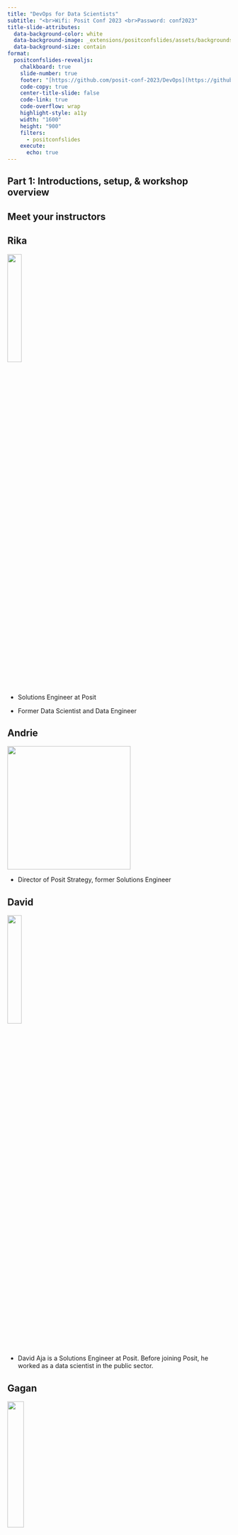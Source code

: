 ```yaml
---
title: "DevOps for Data Scientists"
subtitle: "<br>Wifi: Posit Conf 2023 <br>Password: conf2023"
title-slide-attributes: 
  data-background-color: white
  data-background-image: _extensions/positconfslides/assets/backgrounds/toc-light.svg
  data-background-size: contain
format:
  positconfslides-revealjs: 
    chalkboard: true
    slide-number: true
    footer: "[https://github.com/posit-conf-2023/DevOps](https://github.com/posit-conf-2023/DevOps)"
    code-copy: true
    center-title-slide: false
    code-link: true
    code-overflow: wrap
    highlight-style: a11y
    width: "1600"
    height: "900"
    filters:
      - positconfslides
    execute:
      echo: true  
---
```


## Part 1: Introductions, setup, & workshop overview {.content-light}

## Meet your instructors

::: panel-tabset
## Rika

![](images/rika_bio-01.jpeg){width="25%"}

-   Solutions Engineer at Posit

-   Former Data Scientist and Data Engineer

## Andrie

![](images/Andrie%20square%20500px.jpg){width="278"}

-   Director of Posit Strategy, former Solutions Engineer

## David

![](images/edavidaja.jpeg){width="25%"}

-   David Aja is a Solutions Engineer at Posit. Before joining Posit, he worked as a data scientist in the public sector.

## Gagan

![](images/gagan.png){width="27%"}

-   Gagandeep Singh is a former software engineer and data scientist who has worked in a variety of cross-technology teams before joining Posit as a Solutions Engineer.

## Michael

![](images/michaelmayer-scaled.jpg){width="154"}

-   Scientist by training turned IT / HPC / Scientific Computing
:::

## Solutions Engineering at Posit

![](images/sol-eng.png){width="25%"}

-   Posit's Solutions Engineering team aims to shrink the distance between the needs of Posit's customers and our Pro and Open Source offerings, leading with curiosity and technical excellence.

-   Our customer-facing work helps our customers deploy, install, configure, and use our Pro products.

## Special Thanks to Alex Gold!

![](images/_40A8864.jpg){width="278" height="192"}

Author of [DevOps for Data Science](www.do4ds.com)

Posit Solutions Engineering Team Director

## Introduce yourself to your neighbor

<br>

Take 5 minutes and introduce yourself to your neighbors.

<br>

<iframe src="https://giphy.com/embed/Cmr1OMJ2FN0B2" width="480" height="480" frameBorder="0" class="giphy-embed" allowFullScreen>

</iframe>

## Word Cloud

![](images/Screenshot%202023-09-13%20at%201.49.45%20PM.png)

## Logistics & Workshop Setup {.toc-people-dark}

## 💻 If your WIFI isn't working let us know as soon as possible!

<br>

Name: Posit Conf 2023

Password: `conf2023`

## Pre-workshop Install

<br>

**Required**:\
<https://registry.hub.docker.com/signup>\
<https://github.com/signup>\

<br> **Optional: (for local development)**\
<https://docs.docker.com/desktop/>\
<https://git-scm.com/book/en/v2/Getting-Started-Installing-Git>\
<https://quarto.org/docs/get-started/>\
<https://posit.co/downloads/>

## Workshop Install

<br>

+---------------------------+--------------------------------------+---------------------------------+
| Software                  | Link                                 | Credentials                     |
+===========================+======================================+=================================+
| Posit Workbench & Connect | <http://pos.it/class>                | Classroom ID: `DevOps_workshop` |
+---------------------------+--------------------------------------+---------------------------------+
| Docker Classroom          | <https://labs.play-with-docker.com/> | Docker Hub credentials          |
+---------------------------+--------------------------------------+---------------------------------+

## Documentation & Communication

<br>

All documents including **slides** are available on our website: <https://posit-conf-2023.github.io/DevOps/>

Discord channel - `DevOps-for-data-scientists`

<br>

Place a note on the back of your laptop:

🟥 - I need help

🟩 - I'm done

## Daily Schedule

<br>

📅 September 17 and 18, 2023 ⏰ 09:00am - 5:00pm

<br>

| Time            | Topic |
|-----------------|-------|
| 10:30 - 11:00am | Break |
| 12:30 - 1:30pm  | Lunch |
| 3:00 - 3:30pm   | Break |

## Code of Conduct {.content-light}

-   Everyone who comes to learn and enjoy the experience should feel welcome at posit::conf. Posit is committed to providing a professional, friendly and safe environment for all participants at its events, regardless of gender, sexual orientation, disability, race, ethnicity, religion, national origin or other protected class.

-   This code of conduct outlines the expectations for all participants, including attendees, sponsors, speakers, vendors, media, exhibitors, and volunteers. Posit will actively enforce this code of conduct throughout posit::conf.

::: {style="text-align: center; font-size: 200%; color: #EE6331"}
https://posit.co/code-of-conduct/
:::

## Workshop Goals

-   To understand how DevOps can help you in your work as data scientists

-   To understand the main principles and tools of DevOps

-   To get hands-on experience putting code into production using common DevOps workflows

-   To leave the workshop with some "assets" and skills you can use in your work

## Agenda & Lab Overview {.scrollable}

+------------------------------------+------------------------------------------------------+---------------------------------------------------------------------------------------------------------------------------------------------------------------+
| Section/Time                       | Topics                                               | Labs                                                                                                                                                          |
+====================================+======================================================+===============================================================================================================================================================+
| Part 1                             | Workshop overview                                    | Infrastructure & wifi setup                                                                                                                                   |
|                                    |                                                      |                                                                                                                                                               |
|                                    | Logistics & setup                                    |                                                                                                                                                               |
|                                    |                                                      |                                                                                                                                                               |
|                                    | Introductions                                        |                                                                                                                                                               |
+------------------------------------+------------------------------------------------------+---------------------------------------------------------------------------------------------------------------------------------------------------------------+
| Part 2: DevOps Principles & Tools  | Introduction to DevOps                               | Lab 1: Deploy your own Quarto website on Github Pages & Posit Connect using GitHub Actions \|                                                                 |
|                                    |                                                      |                                                                                                                                                               |
|                                    | Version control & github                             |                                                                                                                                                               |
|                                    |                                                      |                                                                                                                                                               |
|                                    | CI/CD                                                |                                                                                                                                                               |
|                                    |                                                      |                                                                                                                                                               |
|                                    | Reproducing workflows and environments               |                                                                                                                                                               |
+------------------------------------+------------------------------------------------------+---------------------------------------------------------------------------------------------------------------------------------------------------------------+
| Part 3: Docker for Data Scientists | How and why data scientists use docker in production | Lab #2: Write your own Dockerfile to deploy Open Source Shiny Server on [Docker playground](https://labs.play-with-docker.com/) and host an app on the server |
|                                    |                                                      |                                                                                                                                                               |
|                                    | Docker: overview and architecture                    |                                                                                                                                                               |
|                                    |                                                      |                                                                                                                                                               |
|                                    | Building docker images and containers                |                                                                                                                                                               |
|                                    |                                                      |                                                                                                                                                               |
|                                    | Ports & networking                                   |                                                                                                                                                               |
+------------------------------------+------------------------------------------------------+---------------------------------------------------------------------------------------------------------------------------------------------------------------+
| Part 4: Data Science in Production | Choosing your deployment method                      | Lab #3: Host and secure an API on Posit Connect                                                                                                               |
|                                    |                                                      |                                                                                                                                                               |
|                                    | APIs and when to use them                            |                                                                                                                                                               |
|                                    |                                                      |                                                                                                                                                               |
|                                    | Just enough auth                                     |                                                                                                                                                               |
|                                    |                                                      |                                                                                                                                                               |
|                                    | Logging & metrics & testing                          |                                                                                                                                                               |
+------------------------------------+------------------------------------------------------+---------------------------------------------------------------------------------------------------------------------------------------------------------------+
| Part 5: Discussion                 | Course feedback                                      | Workshop Survey                                                                                                                                               |
|                                    |                                                      |                                                                                                                                                               |
|                                    | Questions for the team                               |                                                                                                                                                               |
+------------------------------------+------------------------------------------------------+---------------------------------------------------------------------------------------------------------------------------------------------------------------+

## Supplemental Materials

-   Linux
-   vim
-   Git
-   Cheat sheets

## Most important Linux commands {.smaller}

+----------+--------------------------------------------------------------------------------------------------------------------------------------------------------------------------------------------------------------------------------------------------------------------------------------------------------------------------------------------------------------------------------------------+--------------------------------------------------------------------------------------+
| Command  | Description                                                                                                                                                                                                                                                                                                                                                                                | Examples                                                                             |
+==========+============================================================================================================================================================================================================================================================================================================================================================================================+======================================================================================+
| *cd*     | change directory                                                                                                                                                                                                                                                                                                                                                                           | https://linuxize.com/post/linux-cd-command/                                          |
+----------+--------------------------------------------------------------------------------------------------------------------------------------------------------------------------------------------------------------------------------------------------------------------------------------------------------------------------------------------------------------------------------------------+--------------------------------------------------------------------------------------+
| *ls*     | list all files in current working directory;                                                                                                                                                                                                                                                                                                                                               | https://linuxize.com/post/how-to-list-files-in-linux-using-the-ls-command/           |
|          |                                                                                                                                                                                                                                                                                                                                                                                            |                                                                                      |
|          | add *-lha* flag for hidden files                                                                                                                                                                                                                                                                                                                                                           |                                                                                      |
+----------+--------------------------------------------------------------------------------------------------------------------------------------------------------------------------------------------------------------------------------------------------------------------------------------------------------------------------------------------------------------------------------------------+--------------------------------------------------------------------------------------+
| *pwd*    | print working directory                                                                                                                                                                                                                                                                                                                                                                    | https://linuxize.com/post/current-working-directory/                                 |
+----------+--------------------------------------------------------------------------------------------------------------------------------------------------------------------------------------------------------------------------------------------------------------------------------------------------------------------------------------------------------------------------------------------+--------------------------------------------------------------------------------------+
| *touch*  | create a file                                                                                                                                                                                                                                                                                                                                                                              | https://linuxize.com/post/linux-touch-command/                                       |
+----------+--------------------------------------------------------------------------------------------------------------------------------------------------------------------------------------------------------------------------------------------------------------------------------------------------------------------------------------------------------------------------------------------+--------------------------------------------------------------------------------------+
| *mkdir*  | create a directory                                                                                                                                                                                                                                                                                                                                                                         | https://linuxize.com/post/how-to-create-directories-in-linux-with-the-mkdir-command/ |
+----------+--------------------------------------------------------------------------------------------------------------------------------------------------------------------------------------------------------------------------------------------------------------------------------------------------------------------------------------------------------------------------------------------+--------------------------------------------------------------------------------------+
| *vim*    | open a file in Vim text editor                                                                                                                                                                                                                                                                                                                                                             | https://linuxize.com/post/how-to-save-file-in-vim-quit-editor/                       |
+----------+--------------------------------------------------------------------------------------------------------------------------------------------------------------------------------------------------------------------------------------------------------------------------------------------------------------------------------------------------------------------------------------------+--------------------------------------------------------------------------------------+
| *curl*   | command-line utility for transferring data from or to a server. Uses one of the supported protocols including HTTP, HTTPS, [SCP](https://linuxize.com/post/how-to-use-scp-command-to-securely-transfer-files/) , [SFTP](https://linuxize.com/post/how-to-use-linux-sftp-command-to-transfer-files/) , and [FTP](https://linuxize.com/post/how-to-use-linux-ftp-command-to-transfer-files/) | https://linuxize.com/post/curl-command-examples/                                     |
+----------+--------------------------------------------------------------------------------------------------------------------------------------------------------------------------------------------------------------------------------------------------------------------------------------------------------------------------------------------------------------------------------------------+--------------------------------------------------------------------------------------+
| *echo*   | print argument to standard output                                                                                                                                                                                                                                                                                                                                                          | https://linuxize.com/post/echo-command-in-linux-with-examples/                       |
+----------+--------------------------------------------------------------------------------------------------------------------------------------------------------------------------------------------------------------------------------------------------------------------------------------------------------------------------------------------------------------------------------------------+--------------------------------------------------------------------------------------+
| *\$PATH* | environmental variable that includes colon-delimited list of directories where the shell searches for executable files                                                                                                                                                                                                                                                                     | https://linuxize.com/post/how-to-add-directory-to-path-in-linux/                     |
+----------+--------------------------------------------------------------------------------------------------------------------------------------------------------------------------------------------------------------------------------------------------------------------------------------------------------------------------------------------------------------------------------------------+--------------------------------------------------------------------------------------+

## What we won't cover

-   How to become a DevOps engineer

-   Python-based workflows

-   In-depth security and auth practices

<iframe src="https://giphy.com/embed/26xBziMPJcCmBbpVm" width="480" height="480" frameBorder="0" class="giphy-embed" allowFullScreen></iframe>

## Part 2: DevOps Principles & Tools {.content-light}

## Section Goals

-   To understand the main principles of DevOps and how they can improve data science workflows.

-   To get familiar with the DevOps toolkit.

-   To get familiar with how the `renv` package helps create reproducible environments for your R projects.

-   To get comfortable using the terminal for interacting with git and github.

-   To understand how to authenticate to github using SSH or HTTPS.

-   To practice creating a CI/CD workflow using yaml and Github Actions.

## 

::: {style="text-align: center; font-size: 200%; color: #EE6331"}
"DevOps is a set of cultural norms, practices, and supporting tooling to help make the process of developing and deploying software smoother and lower risk."
:::

::: footer
Definition credit:Alex Gold, https://www.do4ds.com
:::

::: notes
Let's get into it. We're at a DevOps workshop - so what is it. This is a best effort attempt by our very own Alex Gold, but its still a squishy broad buzz word that's defined differently across organization. Let's discuss how the concept of devops came about.
:::

## But first...a very brief history lesson

![](images/pheonix_project.png){fig-align="left" width="200"}

![](images/devops.jpg){fig-align="right" width="200"}

::: notes
Reason for squishy definition is because it developed organically in the 2007-2009, across social media, twitter tag #devops was popular, online communities and became more organized through conferences, workshops, and grassroots attempts at implementation at diff companies. Then was introduced into larger companies like Intel, PayPal, Facebook.

Became more popular through work by Gene Kim and Patrick Debois and others - Pheonix Project is actually a novel about an IT project at a made-up company.

So what were all these people trying to do - what was the context? All trying to create something.
:::

## So you want to create an app?

![](images/mobius.png){width="800"}

::: notes
Let's talk about what it looks like to create an application. On one side you had developers creating some sort of application - let's say a stock trading application, so your end user are stock traders

Devs would work on creating the code for this app, get requirements, test it and then package up all the source code in some way so that its executable and that it could be deployed somehow to those end users you'd configure the server, install any tools and frameworks needed to run the code, and then launch.

Now your stock traders are using their application - maybe they're giving feedback somehow or errors are being logged. Another team is monitoring the environment and seeing if servers are able to handle the load of all the users.

But eventually you'd need to fix bugs or release new features or maybe change things so that the app could handle more end users -

your dev team make updates, version those changes, test them, re-launch the app and you do this over and over again in some sort or release process -- so you have this continuous cycle of releasing your app, finding something to fix or add, testing that change, integrating that code, and then releasing the app..

Making this continuous process as fast, efficient, accurate, and low risk is the goal of devops.

sounds pretty efficient right -
:::

## Problems DevOps tries to solve

-   Siloed teams
-   Miscommunication
-   Slow & manual release cycles
-   Technical knowledge siloes
-   Incompatible systems or tech stacks
-   Opaque undocumented processes

::: notes
So this is the idealized example - but what was it like in practice 20 years ago. You want to make the release process as fast as possible but you also want it to be tested and free of bugs. And this introduces a natural conflict between speed and stability

You have the same goals of speed and accuracy - but this process of continuous integration, of testing, of automating processes so that your users can get their hands on the app - didnt exist.

One problem is that the entire process is siloed between the creation of the code and the deployment of your app. So your developers finish their code and then throw it over the fence to ops. Maybe they then throw it to security or to QA. But there was no formal alliance in place or processes on how the teams work together. Because each team is seemingly working on one part - the code vs. the deploy - there's also technical knowledge siloes - each team only knows their bit but not anything else.

So imagine this stock trading app - your developers are creating cool new features so that you can easily buy and sell stock, maybe even see data on whats happening in the market. But they're not necessarily thinking about how the app is secured or if its compliant with federal regulations or if user data is protected. Obvi this is a worst case scenario - but you get the picture.

So as the app is built it keeps getting thrown back and forth between the two teams and leads to one of the major problems that devops is trying to fix - really slow and manual bureaucratic release process.

On the technical side, a lot of the actual work is done manually. So you can imagine one team running tests manually in one environment - maybe the environment itself is created manually, or someone manually sizing up or fixing a server. This takes time, you need to get approval from people, and its not easily reproduced or really documented anywhere. Also, there is a lot of room for error and if things break its not easy to roll back bugs.

Problem becomes how do you automate this release process, make it streamlined, less error prone, improve how all these teams integrate and operate, and at the end of the day make the process of getting the app into the hands of your users much faster.
:::

## Common DevOps Principles

🤲 Collaboration

🚚 Continuous Integration & Delivery

🤖 Automation

📔 Reproducibility

👨‍🎤 Culture change

::: notes
As the field of devops developed, there are different implementations/diff technologies of what devops means - these happen differently at different companies But there have been some common philosophies and best practices that have come out that I've seen consistently across the entire ecosystem.

First - **everyone** that's involved in the creation of this application should be collaborating and working together. This is my wink wink moment for you all of why devops is so important for data scientists

Then we have this concept of **Continuous Integration & Delivery** - we'll take about this in greater length in a few minutes - but this is the process of 1. the coding of the app 2. the versioning of that code is some kind of repository 3. testing those changes 4. integrating them into the app if those tests are passed 5. And then that continuous process of releasing those changes into production

So for the CI/CD process to work and specifically to work quickly - we will need some level of **automation** as we move through that cyclical process. You don't want to have to pause things to get approval or manually change things when tests pass - you want it to get to the user as quickly as possible after everything has been tested.

The next piece is **reproducibility**. You have different teams working on different pieces of the puzzle, but at the end of the day the end result is the same. Everyone is working on that same app - in this case our stock platform. So as jobs go from one team to another team and as your app goes from development to testing to finally your users, you want to make sure that there's a common ecoystem that everyone is working in. When you're testing your app you want to make sure that your environment is as similar to what is going to be in real-life or what is called "production". You also want to make sure that your code itself is reproducible and that it works for users regardless of their location or their computer or their browser maybe.

The last piece that I find really interesting is the concept of **culture change**. So what needs to change in your organization so that you're able to function while still holding this tension or conflict between speed and stability. How do you make sure that teams that have different incentives - for example security team vs. a data team - are able to work together.

So let me pause - that's a lot - everyone got a bit of a history lesson but as far as i'm aware no one here is a software developer or an IT engineer. So that brings me to this very important question: But
:::

## Why should we as data scientists care about this?

::: notes
lets have a little thought experiment
:::

## Has this ever happened to you?

::: columns
::: {.column width="50%"}
[You come back to code from a year ago and now it doesnt run!]{.fragment fragment-index="1"}
:::

::: {.column width="50%"}
[Reproducibility]{.fragment fragment-index="2" style="color: blue;"}
:::
:::

::: columns
::: {.column width="50%"}
[You need to hand off your model to the Engineering team but they only code in Java]{.fragment fragment-index="3"}
:::

::: {.column width="50%"}
[Continuous Integration & Delivery & Collaboration]{.fragment fragment-index="4" style="color: blue;"}
:::
:::

::: columns
::: {.column width="50%"}
[Your boss asks you to share that Shiny app with a client but the ops team is too busy working on their roadmap to help you deploy it somewhere.]{.fragment fragment-index="5"}
:::

::: {.column width="50%"}
[Culture Change]{.fragment fragment-index="6" style="color: blue;"}
:::
:::

## Why should data scientists/analysts care about DevOps?

::: incremental
-   Data scientists are developers!

-   Data science careers have moved from academic sphere to tech and software but education hasnt always followed

-   Automation, collaboration, testing can dramatically improve data work and improve reproducibility

-   The many hats of a data scientist

-   Improve collaboration & communication with other teams
:::

::: notes
spent a lot of time talking about teams working together to create a shared product. Data scientists are a part of that team. DS is a relatively new field and creating data-intensive apps is a huge part of tech world today.

DS career paths started in academia - not a lot of best practices are taught
:::

## Responsibility of the analyst

::: notes
I mentioned before that a lot of DS comes from academia and research. So the concept of reproducing your results - especially if those results play a role in how medicines or medical devices are developed - is incredibly important.

2005 essay by John Ioannidis in scientific journal on what is known as the replicability crisis in scientific publishing, arguing that majority medical research studies cannot be replicated.

So as data scientists and we are curators of the data and are responsible for its legitimacy in many ways - obv cant always control it of course.

This second paper started looking a method of reproducing results - namely Jupyter notebooks - and found a lot of ways that reproducibility was improved but also a lot of places where things could have been done better and some best practices for how to do that - in what we call literate programming.

**27,271** Notebooks:

-   **11,454** could not declare dependencies

-   **5,429** could not successfully install declared dependencies

-   **9,185** returned an error when ran

-   **324** returned a different result than originally reported

Let's get back to our principles:
:::

## The Devops Process Flow

![](images/Concept%20Map.jpg){width="690"}

## Proliferation of tools

![](images/ecosystem.png)

::: notes
proliferation of tools, source code management, repo management, build tools, data management, deployment, container services, config management, monitoring, cloud services
:::

## An opinionated take on tools

-   CI/CD
-   Environment Management
-   Version Control & Git workflows
-   Package Management
-   Automation & Build tools
-   Continuous Monitoring and Logging

::: notes
-these are the ones that we're going to be covering - lot of tools, but this is what they should help you to do -definitely not going to be a complete overview of the entire ecosystem - there's also a lot of overlap in the definitions -\
-but in my opinion the most important tool types to get you started quickly.
:::

## The CI/CD Pipeline

![](images/cicd.png){fig-align="center"}

::: notes
-   As we discussed before CI/CD is an iterative cycle of small steps to quickly build, test, and deploy your code - this is a critical component of devops.

-   So CI/CD is often said in the same breath - as it makes up a continuous pipeline - but its actually pretty discrete parts so I want to make sure we understand how they differ.

-Continuous integration (CI) - this is where you or anyone who writes code, automatically builds, tests, and commits code changes into a shared repository; This is usually triggered by an automatic process where the code is built, tested and then either passes or fails. This step is focused on improving the actual build or application as quickly as possible.

Different types of tests - from unit tests to integration tests to regression tests.

-Continuous delivery (CD) and deployment are less focused on the build but on the actual installation and distribution of your build. This includes an automated process to deploy across different environments - from development to testing and finally to production. Delivery is the process for the final release - that "push of a button step" to get to prod.

we'll talk about some examples of popular CI/CD tools in a bit - Github Actions, Jenkins, CircleCI, Gitlab CI
:::

## Environment Management {.smaller}

exploratory analysis and experiments | as similar to prod as possible | separate from dev and test | | often just your local desktop | unit & integration testing | created using code | | "sandbox" with data that's as close to real as possible | data validation | code promotion process + tests | | | access to R/Python packages | | completely automatic

::: notes
unit test - testing individual units of code to make sure it does what you want it to do

integration test - make sure putting pieces together doesnt introduce any errors

want to be able to reproduce the environments as closely as possible
:::

## Version Control & Workflows

![](images/Screenshot%202023-08-23%20at%2011.20.04%20AM.png){fig-align="center"}

::: notes
Version control is a main tool for Continuous Integration -

lots of variants - git, github., svn, gitlab, etc

distributed version control - everyone has their own repo

can track changes and roll them back

can fix merge conflicts

an an iterative process to build, test, collaborate on your code to above environments. Very commonly, individuals work on separate branches that are then tested and reviewed by colleagues before they are merged into a main branch.

In addition to the action of promoting your code - its also important to have processes in place for how the code integration process occurs - includes humans coming together and making some decisions -

e.g code reviews, process for your team, how to name things, pull requests, merging, feature branching, automatic tests
:::

## Lab Activity - developing locally using Quarto

🟥 - I need help

🟨 - I'm still working

🟩 - I'm done

Login to pos.it/class with code `devops_workshop`

Lab 1 Part 1:

::: notes
Show how to login to the workshop environment and where the lab is

5 minutes
:::

## Is version control secure?

-   Our code is still saved locally
-   How do we make sure that the code we push to Github (or elsewhere) is secure?

## A short auth teaser

-   We can use a variety of data sharing "transfer protocols"
-   Protocols specify what kind of traffic is moving between 2 machines
-   Use different security mechanisms
-   Ports on the host and destination specifies where to direct the traffic

![](images/Screenshot%202023-09-07%20at%209.28.32%20AM.png)

::: notes
Add diagram - http and https two computers with ports

There are lots of diff transfer protocols; what you use depends on what kind data is being transferred and your security requirements. So for example, maybe you're sending plain text or email or a webpage.

Protocols as well as processes or application run on specific ports. A port is a virtual point where network connections start and end. Allow computers to easily differentiate between different kinds of traffic. So for example, Shiny Server runs on port 3838, Workbench runs on ...

whether its email, text, files, etc Ports are software-based and managed by a computer's operating system. Ports emails go to a different port than webpages, for instance, even though both reach a computer over the same Internet connection.
:::

## Git protocol options

| http    | https    | SSH     |
|---------|----------|---------|
| port 80 | port 443 | port 22 |

http - text sent over the internet

https - http encrypted with "SSL/TLS"

SSH - secure shell

::: notes
we'll be using https - because ... from jenny bryans happy git with R

hypertext transfer protocol When a web user wants to load or interact with a web page, their web browser sends an HTTP request to the origin server that hosts the website's files. These requests are essentially lines of text that are sent via the internet.

https : http encrypted with SSL/TLS - digital certificates that establish an encrypted connected

SSH: secure shell, public-key cryptography to authenticate the client, used for remote logins, command line execution

HTTPS is simpler. For most services besides Github, you just have to enter in your username and password, and you'll be able to push and pull code.

You don't have to juggle multiple SSH keys around to use multiple devices.

Port 443, which HTTPS uses, is open in basically any firewall that can access the internet. That isn't always the case for SSH.

The primary downside for most people is that you must enter your Git password/token every time you push. While it gets added to a cache, it's not configured to cache permanently (though this can be changed). With SSH keys, it just uses the key file on disk every time.

Where SSH takes the lead is with the authentication factor---the key. The length of it alone makes it harder to accidentally leak, and due to it being unwieldy and unique, it's generally more secure.
:::

## Reproducing your environment

What are the layers that need to be reproduced across your dev, test, and prod environments?

What's your most difficult reproducibility challenge?

## Layers of reproducibility

![](images/Screenshot%202023-09-13%20at%208.23.56%20PM.png)

::: notes
-   code - scripts, configs, applications
-   Packages
-   System - r and python depend on underlying system software - for example, spatial analysis packages, or anything that requires Java - rJava
-   OS
-   Hardware - processors Intel chip, silicon chip
:::

## Packages vs. Libraries vs. Repositories

<br>

**Package** - contains code, functions, data, and documentation. <br>

**Library** - is a directory where packages are installed. <br>

**Repository** - a collection of packages. CRAN is a public external repository that is a network of servers that distribute R along with R packages.

::: notes
packages - Can be be distributed as SOURCE (a directory with all package components), [BINARIES](https://solutions.posit.co/envs-pkgs/environments/repositories/index.html#binary-packages) (contains files in OS-specific format) or as a BUNDLE (compressed file containing package components, similar to source).

library - You can have user-level or project-level libraries. Run `.libPaths()` to see yours. To use a package in has to be installed in a library with `install.packages()` and then loaded into memory with `library(x)` .

repo - others include pypi, bioconducter, private repos
:::

## `renv` workflow

![](images/Screenshot%202023-09-06%20at%208.31.22%20PM.png)

::: notes
1.  Use a version control system e.g.[git](https://git-scm.com/) with [GitHub](https://github.com/)

2.  One user (should explicitly initialize `renv` in the project, This will create the initial `renv` lockfile, and also write the `renv` auto-loaders to the project's `.Rprofile` and `renv/activate.R`. These will ensure the right version of `renv` is downloaded and installed for your collaborators when they start in this project.

3.  push your code alongside the generated lockfile `renv.lock`. Be sure to also share the generated auto-loaders in `.Rprofile` and `renv/activate.R`.

4.  After this has completed, they can then use [`renv::restore()`](https://rstudio.github.io/renv/reference/restore.html) to restore the project library locally on their machine.
:::

## Example

``` {eval="FALSE"}
# install.packages("renv")
renv::init()
renv::snapshot()
lapply(.libPaths(), list.files)
```

::: footer
🔍 Live code
:::

## Lab Activity - `renv` workflow & github authentication

🟥 - I need help

🟨 - I'm still working

🟩 - I'm done

Lab 1: Part 2 & 3

::: notes
You'll be doing renv in your workbench environment both in your console for r code and in the terminal for git commands you'll also need to log in to your github account where you'll be creating an upstream repository to link with your local code.

we'll be using https auth but there's also information if you later want to test out ssh

10-15 minutes
:::

## Build tools

-   Virtualization/Containerization

-   Infrastructure as code

-   Automation with Github Actions/Jenkins/CircleCI

-   Cloud devops tools (Azure Devops, Google Cloud Build)

::: notes
-   automate common build and deployment tasks
-   for example, generating artifacts, deploying to diff environs, provisioning or deprovisioning environments -
-   some overlap here between these tools and CI/CD

Virtual/Container -prod-identical - help you build isolated environments and tested and debug code; docker, kubernetes, other container services

IaC - quickly re-provision your entire environment with code (chef, puppet, dockr, terraform, ansible) instead of fixing it, just tear it down and restart it - configuration management

tools that automate the process of building and deploying your code once it goes from your dev env to test and prod

cloud devops - run your entire devops stack in a cloud managed cloud managed platform

You also have support tools - that are used across a lot of these tools - I want to discuss one of them here - YAML
:::

::: footer
Illustration credit:
:::

## Power of YAML

-   YAML Ain't Markup Language

-   communication of data between people and computers

-   human friendly

-   configures files across many execution environments

## YAML

```         
EmpRecord:  
  emp01:
    name: Michael
    job: Manager
    skills: 
      - Improv
      - Public speaking
      - People management
  emp02:
    name: Dwight
    job: Assistant to the Manager
    skills: 
      - Martial Arts
      - Beets
      - Sales
```

-   whitespace indentation denotes structure & hierarchy

-   Colons separate keys and their values

-   Dashes are used to denote a list

## Example - YAML in action

-   Docker compose [yaml file](https://github.com/rstudio/rstudio-docker-products/blob/dev/docker-compose.yml) to spin up all 3 Posit Pro products

::: footer
🔍 Live code
:::

## Exercise - Inspect your YAML

🟥 - I need help

🟨 - I'm still working

🟩 - I'm done

Inspect your \_quarto.yml file and identify what each part of it does using the quarto site.

::: notes
2-5 minutes - render your site to help
:::

## Continuous Integration Example

![](images/Untitled%20(2).jpg)

::: notes
today - we'll be discussing GHA Actions - which is a common CI tool that is handy because it uses the same platform as your versioned repositories - inthis case github

uses yaml as a configuration tool
:::

## Other GHA Categories

-   Deployment

-   Security

-   Continuous Integration

-   Automation

-   Pages

-   Make your own!

[Examples](https://github.com/Rikagx/ssh_testing/actions/new)

## Quarto Publish Flows

### Manually

![](images/Untitled.jpg){width="400"}

### Continuous Integration

![](images/Untitled%20(1).jpg)

::: notes
can publish to quarto pub, GHP, connect, netlify, confluence, other destinations, more work to set up
:::

## GHA Structure

![](images/Screenshot%202023-09-10%20at%201.32.42%20PM.png)

**Open source ecosystem of available actions**

-   [Github Official Actions](https://www.github.com/actions)

-   [RLib Actions](https://www.github.com/r-lib/actions)

::: notes
Workflows can include tests, markdown renders, shell scripts, cron jobs, or deployments. They can be as simple or as complicated as you need. Open-source community provides a ton of examples of actions.
:::

## Actions Syntax

[Code](https://posit-conf-2023.github.io/devops/coursework_labs/01_lab_devops_CICD/Deploy_Quarto_GHA.html#part-4-publish-using-gha)

## Lab Activity

🟥 - I need help

🟨 - I'm still working

🟩 - I'm done

Part 4 of Lab: Deploy Quarto with GHA including the exercises

::: notes
we'll be doing a few things - create a gh branch - publish to github - create a gha with a yaml file - create an api key for connect - update yaml file - push everything
:::

## Logging

log session ➡️ log statement ➡️ log entry

::: columns
::: {.column width="50%"}
```python
#| eval: false
import logging

# Configure the log object
logging.basicConfig(
    format='%(asctime)s - %(message)s',
    level=logging.INFO
)

# Log app start
logging.info("App Started")
```
:::

::: {.column width="50%"}
```r
#| eval: false
# Configure the log object
log <- log4r::logger()

# Log app start
log4r::info(log, "App Started")
```
:::
:::

::: notes
create a log session for your r or python code, write a log statement, gets added into an entry

what to log

types of logs
:::

## Monitoring

![](images/icons8-prometheus-48.png)

If you want to register metrics from your API or app with Prometheus, there is an official [Prometheus client](https://github.com/prometheus/client_python) in Python and the `{openmetrics}` package in R makes it easy to register metrics from a Plumber API or Shiny app.

![](images/icons8-grafana-48.png)

There's a great [Get Started with Grafana and Prometheus](https://grafana.com/docs/grafana/latest/getting-started/get-started-grafana-prometheus/) doc on the Grafana Labs website if you want to actually try it out.

## Part 3 Goals: Docker for Data Scientists

-   to understand different docker workflows
-   to learn common docker syntax for building and running containers
-   to get hands on experience building and running containers
-   to explore the linux file system

## Why use a container at all?

-   allows you to package up everything you need to reproduce an environment/application
-   lightweight system without much overhead
-   share containers with colleagues without requiring them to have to set up their own local machines
-   quick testing and debugging
-   allows you to easily version snapshots of your work
-   scaling up

## Our Docker Environment

![](images/Screenshot%202023-09-15%20at%2011.56.18%20AM.png)

## Workflow

![](images/Screenshot%202023-09-15%20at%2012.58.53%20PM.png){width="800"}

::: notes
dockerfile - is a script of instructions for how to build an image

image - everything you need to run an application - all the layers that build the environment, dependencies, libraries, files

container - isolated instance of a running image. you can create, stop, start, restart, containers. When a container is removed/deleted any changes to its state that arent stored in some kind of persistent storage disappear. Called ephemeral container - Think of a container as a snapshot in time of a particular application.

Missing piece - repository - for images, like dockerhub, container registry cloud services, private registries

Build - Run - Push
:::

## Architecture

![](images/Screenshot%202023-08-30%20at%2010.12.11%20AM-01.png){width="800"}

::: notes
On the left we have the client - think of this as your computer or perhaps a computer somewhere in the cloud

on the right you have the server - this the docker host which runs something called the Docker daemon - you'll be communicating with the Docker daemon via a command line interface.

The host can be remote or it can be on your computer with the client - so for example, you can download something called Docker Engine. In most cases the host is running on a Linux OS. (in different laptop OS, Docker Desktop uses a lightweight VM under the hood)

Docker engine is a container runtime that runs on different OS's. Sets up the isolated environment for your container.

what the heck is the Docker daemon - its a service that does all the heavy lifting of building and running your containers

registry - upload and download images

Docker Desktop includes the Docker daemon (dockerd), the Docker client (docker), Docker Compose - another client, Docker Content Trust, Kubernetes, and Credential Helper.
:::

## Images

![](images/Screenshot%202023-09-15%20at%2012.25.29%20PM.png){width="800"}

::: notes
made up of individual layers so its really quick to build isolating applications into their own image
:::

## Dockerhub Registry

https://hub.docker.com/search?q=

## Containers

![](images/Screenshot%202023-09-15%20at%2012.14.04%20PM.png){width="800"}

::: notes
runnable instance of an image.

From the bottom up Containers run on some sort of infrastructure - this could be your laptop or a server somewhere in the cloud

host OS - shared OS between container instances, dont need a guest os for each one, makes them really light and able to spinup in milliseconds

containers are very lightweight which makes it really easy and quick to spin them up

Instead, the Docker daemon communicates directly with the host operating system and knows how to ration out resources for the running Docker containers.
:::

## How can data scientists use docker?

## Example - testing & versioning

``` bash
docker pull postgres:12
docker pull postgres:latest
docker container ls -a
docker run -d -e POSTGRES_PASSWORD=mysecretpassword --name postgres_early imageID
docker run -d -e POSTGRES_PASSWORD=mysecretpassword --name postgres_new imageID
docker container ls -a
docker stop
docker restart
```

::: footer
🔍 Live code
:::

::: notes
can pull but also if you just run - will put it from hub if doenst find locally Let's see an example of what this looks like in practice. Lets say we need to use a postgres sql database for some testing - but we want to test using an older and a newer version of postgres.

docker image ls - lets list all the images that we have

docker pull postgres:12 - see how its pulling and extracting all these layers - but what if we want a newer version or what if we need to run both versions on our machine

docker pull postgres:latest - notice how some of these layers already exist so it takes a lot less time
:::

## Example - reproduce environments

https://hub.docker.com/u/rocker

```         
# pull the image
docker pull rocker/r-base

# run container
docker run --rm -it rocker/r-base
```

## Example - isolate applications

https://hub.docker.com/u/rstudio

**DO NOT RUN!**

```         
docker run -it --privileged \
    -p 3939:3939 \
    -e RSC_LICENSE=$RSC_LICENSE \
    rstudio/rstudio-connect:ubuntu2204
```

## Example - Docker as deployment strategy

![](images/dep_strategy.png){width="800"}

## Example - Docker in CI pipeline

```         
jobs:
  build:
    runs-on: ubuntu-latest
    steps:
      -
        name: Checkout
        uses: actions/checkout@v3
      -
        name: Login to Docker Hub
        uses: docker/login-action@v2
        with:
          username: ${{ secrets.DOCKERHUB_USERNAME }}
          password: ${{ secrets.DOCKERHUB_TOKEN }}
      -
        name: Set up Docker Buildx
        uses: docker/setup-buildx-action@v2
      -
        name: Build and push
        uses: docker/build-push-action@v4
        with:
          context: .
          file: ./Dockerfile
          push: true
          tags: ${{ secrets.DOCKERHUB_USERNAME }}/latest
```

::: notes
-   Data scientists benefit from Docker's consistency and reproducibility.

-   Create isolated environments for different experiments.

-   Share work with colleagues without environment setup issues.

-   **Consistency:** Containers ensure that applications run the same way across different environments.

-   **Isolation:** Containers isolate applications and their dependencies, preventing conflicts.

-   **Portability:** Containers can run on any system that supports Docker, reducing "it works on my machine" issues.

## 
:::

## Modes for running containers

+------------------------------------------------------------+-------------------+--------------------------------------------------------------------------------------------------------------------------------------------------------------------------------------------------------------------+
| Mode                                                       | Run command       | Use case                                                                                                                                                                                                           |
+============================================================+===================+====================================================================================================================================================================================================================+
| Detached                                                   | `docker run -d`   | This runs the container in the **background** so the container keeps running until the application process exits, or you stop the container. Detached mode is often used for production purposes.                  |
+------------------------------------------------------------+-------------------+--------------------------------------------------------------------------------------------------------------------------------------------------------------------------------------------------------------------+
| Interactive + terminal                                     | `docker run -it`  | This runs the container in the **foreground** so you are unable to access the command prompt. Interactive mode is often used for development and testing.                                                          |
+------------------------------------------------------------+-------------------+--------------------------------------------------------------------------------------------------------------------------------------------------------------------------------------------------------------------+
| Remove everything once the container is done with its task | `docker run --rm` | This mode is used on foreground containers that perform **short-term tasks** such as tests or database backups. Once it is removed anything you may have downloaded or created in the container is also destroyed. |
+------------------------------------------------------------+-------------------+--------------------------------------------------------------------------------------------------------------------------------------------------------------------------------------------------------------------+

## Lab Activity - Running containers

🟥 - I need help

🟨 - I'm still working

🟩 - I'm done

Lab 2: Part 1

## Running containers

```         
docker pull ubuntu
docker image ls -a

docker run -it ubuntu bash
ls
whoami
hostname
# exit the container with Ctrl+D or exit

docker run -d ubuntu
docker container ls -a

docker run -d -P --name nginx1 nginx:alpine

docker container stop nginx1

docker run --rm debian echo "hello world"
```

## Container Debugging

```         
docker run -it -d ubuntu
docker container ls -a 
docker exec -it CONTAINER_ID bash

docker container run -d --name mydb \
 --name mydb \
 -e MYSQL_ROOT_PASSWORD=my-secret-pw \ 
 mysql
 
 docker container logs mydb
```

::: footer
🔍 Live code
:::

## Lab Activity - Debugging Containers

🟥 - I need help

🟨 - I'm still working

🟩 - I'm done

Complete Lab 2: Part 2

## Port Mapping with `docker run -p`

`docker run -p host_port:container_port`

![](images/port%20mapping.png){width="600"}

```         
docker pull httpd:alpine
docker pull httpd:latest

docker inspect --format='{{.Config.ExposedPorts}}' httpd:latest
docker inspect --format='{{.Config.ExposedPorts}}' httpd:alpine

docker run -p DockerHostPort:ApplicationPort

docker run -d -p 80:80 --name httpd-latest httpd:latest
curl http://localhost:81

docker run -d -p 6574:80 --name httpd-alpine httpd:alpine
curl http://localhost:80
```

::: footer
🔍 Live code
:::

## Lab Activity - Mapping ports

🟥 - I need help

🟨 - I'm still working

🟩 - I'm done

Lab 2: Part 3

## Persisting data with Docker

-   State is persistent information that is recorded and recalled later

-   Containers are designed to be ephemeral e.g. stateless by default

-   Data applications are usually stateful and more complex to deploy

::: notes
Images are made of a set of read-only layers. When we start a new container, Docker adds a read-write layer on the top of the image layers allowing the container to run as though on a standard Linux file system.

So, any file change inside the container creates a working copy in the read-write layer. However, when the container is stopped or deleted, that read-write layer is lost.
:::

## Options

+-----------------------------+------------------------------------------+-----------------------------------------------------------+
| Storage Type                | Description                              | Use case                                                  |
+=============================+==========================================+===========================================================+
| Volume mount                | Create new volume managed by container   | Need to transfer, share, data between multiple containers |
+-----------------------------+------------------------------------------+-----------------------------------------------------------+
| Bind mount                  | Mount location on host to container      |                                                           |
+-----------------------------+------------------------------------------+-----------------------------------------------------------+
| External Database           | Container remains stateless;             |                                                           |
|                             |                                          |                                                           |
|                             | Container connects to external database  |                                                           |
+-----------------------------+------------------------------------------+-----------------------------------------------------------+
| External Shared File System | Shared network file system int the cloud | Managed or multi-cluster deployments                      |
+-----------------------------+------------------------------------------+-----------------------------------------------------------+

## Lab Activity - Persisting Data

🟥 - I need help

🟨 - I'm still working

🟩 - I'm done

Lab 2: Part 4

## Building Docker Images

Images are build using a Dockerfile or interactively "on-the-fly" for testing

make this a diagram Step 1: Commit Step 2: Tag Step 3: Push

## Lab Activity - Commit and push container to DockerHub

🟥 - I need help

🟨 - I'm still working

🟩 - I'm done

Complete Lab 2: Part 5

## A few Dockerfile Build Commands

+--------------+-------------------------------------------------------------+
| Command      | Description                                                 |
+==============+=============================================================+
| ARG          | Define variables passed at build time                       |
+--------------+-------------------------------------------------------------+
| FROM         | Base image                                                  |
+--------------+-------------------------------------------------------------+
| ENV          | Define variable                                             |
+--------------+-------------------------------------------------------------+
| COPY         | Add local file or directory                                 |
+--------------+-------------------------------------------------------------+
| RUN          | Execute commands during build process                       |
+--------------+-------------------------------------------------------------+
| CMD          | Execute command when you run container; once per Dockerfile |
+--------------+-------------------------------------------------------------+
| ENTRYPOINT   | Execute command to change default entrypoint at runtime     |
+--------------+-------------------------------------------------------------+
| USER         | Set username or ID                                          |
+--------------+-------------------------------------------------------------+
| VOLUME       | Mount host machine to container                             |
+--------------+-------------------------------------------------------------+
| EXPOSE       | Specify port pn which container listens at runtime          |
+--------------+-------------------------------------------------------------+

## Dockerfile Example

Walk through Posit Connect [Dockerfile](https://github.com/rstudio/rstudio-docker-products/blob/dev/connect/Dockerfile.ubuntu2204)

## Activity - Putting it all together in Dockerfile

🟥 - I need help

🟨 - I'm still working

🟩 - I'm done

Complete Lab 2: Part 5

## Part 4: Data Science in Production

## Data Science in Production {.content-dark}

-   Presentation Layer

-   Processing Layer

-   Data store Layer

## Choosing the right presentation layer

-   [Alex's flow chart](https://do4ds.com/chapters/sec1/1-2-proj-arch.html)

## Choosing an API

![](images/apis.png)

## Production "State"

Questions to ask once your content is able to be consumed by your intended audience

-   Where is it deployed?

-   Is it secure and accessible?

-   Is it maintainable?

-   Does it scale?

-   Is your code efficiently written?

-   Is it tested?

## Where is it deployed?

list of PaaS / Caas and highlight Connect

## Lab Activity:

🟥 - I need help

🟨 - I'm still working

🟩 - I'm done

Part 1: Host API on Posit Connect

## Is it secure?

-   Basic Auth

-   API keys

-   Token-based

## Securing credentials

-   username and password

-   centralized credential server

-   SSO

## Is it accessible?

RBAC

## Lab Activity:

🟥 - I need help

🟨 - I'm still working

🟩 - I'm done

Part 2:

## Is it maintainable

git-backed deploymnet

## Is it scalable?

scaling up vs. scaling out

connect shiny resource options

## Is your code efficient?

-   data storage

-   computations

-   caches

## Is it tested

testing as part of CI/CD

## 
